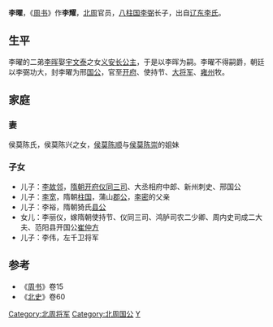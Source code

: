 '''李曜'''，《[[周书|周书]]》作'''李耀'''，[[北周|北周]]官员，[[八柱国|八柱国]][[李弼_(赵国公)|李弼]]长子，出自[[辽东李氏|辽东李氏]]。
==生平==
李曜的二弟[[李晖_(北朝)|李晖]]娶[[宇文泰|宇文泰]]之女[[义安公主|义安长公主]]，于是以李晖为嗣。李曜不得嗣爵，朝廷以李弼功大，封李曜为邢[[国公|国公]]，官至[[开府|开府]]、使持节、[[大将军|大将军]]、[[雍州|雍州]]牧。
==家庭==
===妻===
侯莫陈氏，侯莫陈兴之女，[[侯莫陈顺|侯莫陈顺]]与[[侯莫陈崇|侯莫陈崇]]的姐妹
===子女===
* 儿子：[[李故邻|李故邻]]，[[隋朝|隋朝]][[开府仪同三司|开府仪同三司]]、大丞相府中郎、新州刺史、邢国公
* 儿子：[[李宽_(蒲山郡公)|李宽]]，隋朝[[柱国|柱国]]，蒲山[[郡公|郡公]]，[[李密_(隋朝)|李密]]的父亲
* 儿子：李裕，隋朝猗氏[[县公|县公]]
* 女儿：李丽仪，嫁隋朝使持节、仪同三司、鸿胪司农二少卿、周内史司成二大夫、范阳县开国公[[崔仲方|崔仲方]]
* 儿子：李伟，左千卫将军
==参考==
*《[[周书|周书]]》卷15
*《[[北史|北史]]》卷60

{{DEFAULTSORT:L李}}
[[Category:北周将军|Category:北周将军]]
[[Category:北周国公|Category:北周国公]]
[[Category:辽东李氏|Y]]
